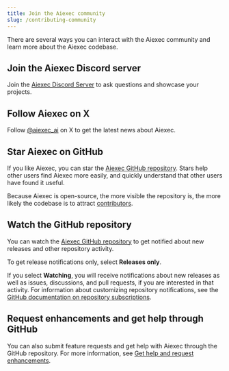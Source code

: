 ```yaml
---
title: Join the Aiexec community
slug: /contributing-community
---
```


There are several ways you can interact with the Aiexec community and learn more about the Aiexec codebase.

## Join the Aiexec Discord server

Join the [Aiexec Discord Server](https://discord.gg/EqksyE2EX9) to ask questions and showcase your projects.

## Follow Aiexec on X

Follow [@aiexec_ai](https://twitter.com/aiexec_ai) on X to get the latest news about Aiexec.

## Star Aiexec on GitHub

If you like Aiexec, you can star the [Aiexec GitHub repository](https://github.com/khulnasoft-lab/aiexec).
Stars help other users find Aiexec more easily, and quickly understand that other users have found it useful.

Because Aiexec is open-source, the more visible the repository is, the more likely the codebase is to attract [contributors](/contributing-how-to-contribute).

## Watch the GitHub repository

You can watch the [Aiexec GitHub repository](https://github.com/khulnasoft-lab/aiexec) to get notified about new releases and other repository activity.

To get release notifications only, select **Releases only**.

If you select **Watching**, you will receive notifications about new releases as well as issues, discussions, and pull requests, if you are interested in that activity.
For information about customizing repository notifications, see the [GitHub documentation on repository subscriptions](https://docs.github.com/en/account-and-profile/managing-subscriptions-and-notifications-on-github/managing-subscriptions-for-activity-on-github/viewing-your-subscriptions).

## Request enhancements and get help through GitHub

You can also submit feature requests and get help with Aiexec through the GitHub repository.
For more information, see [Get help and request enhancements](/contributing-github-issues).